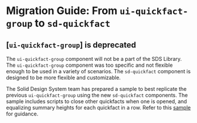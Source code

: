 # Migration Guide: From `ui-quickfact-group` to `sd-quickfact`

## [`ui-quickfact-group`] is deprecated

The `ui-quickfact-group` component will not be a part of the SDS Library. The `ui-quickfact-group` component was too specific and not flexible enough to be used in a variety of scenarios. The `sd-quickfact` component is designed to be more flexible and customizable.

The Solid Design System team has prepared a sample to best replicate the previous `ui-quickfact-group` using the new `sd-quickfact` components. The sample includes scripts to close other quickfacts when one is opened, and equalizing summary heights for each quickfact in a row.
Refer to this [sample](https://solid-design-system.fe.union-investment.de/x.x.x/storybook/?path=/docs/components-sd-quickfact--docs#sample%3A%20grouping) for guidance.
